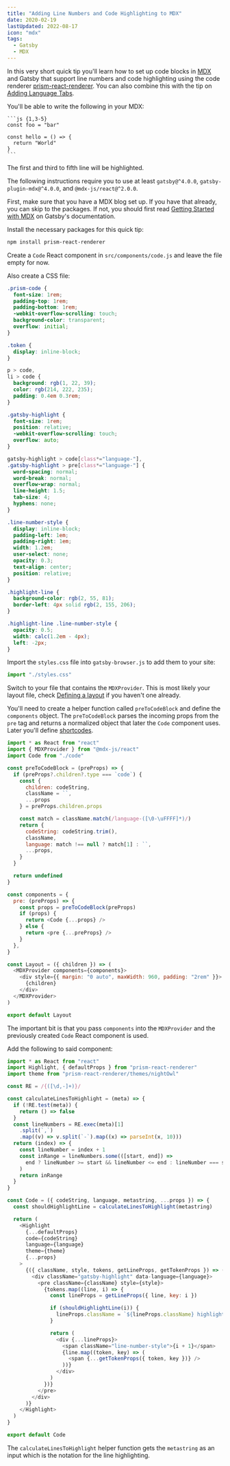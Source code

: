 ```yaml
---
title: "Adding Line Numbers and Code Highlighting to MDX"
date: 2020-02-19
lastUpdated: 2022-08-17
icon: "mdx"
tags:
  - Gatsby
  - MDX
---
```


In this very short quick tip you'll learn how to set up code blocks in [MDX](https://mdxjs.com/) and Gatsby that support line numbers and code highlighting using the code renderer [prism-react-renderer](https://github.com/FormidableLabs/prism-react-renderer). You can also combine this with the tip on [Adding Language Tabs](/garden/language-tabs-for-markdown-and-mdx-code-blocks#mdx--prism-react-renderer).

You'll be able to write the following in your MDX:

````mdx
```js {1,3-5}
const foo = "bar"

const hello = () => {
  return "World"
}
```
````

The first and third to fifth line will be highlighted.

<Alert status="info" title="Note">

The following instructions require you to use at least `gatsby@^4.0.0`, `gatsby-plugin-mdx@^4.0.0`, and `@mdx-js/react@^2.0.0`.

</Alert>

First, make sure that you have a MDX blog set up. If you have that already, you can skip to the packages. If not, you should first read [Getting Started with MDX](https://www.gatsbyjs.com/docs/how-to/routing/mdx/) on Gatsby's documentation.

Install the necessary packages for this quick tip:

```sh
npm install prism-react-renderer
```

Create a `Code` React component in `src/components/code.js` and leave the file empty for now.

Also create a CSS file:

```css title=styles.css
.prism-code {
  font-size: 1rem;
  padding-top: 1rem;
  padding-bottom: 1rem;
  -webkit-overflow-scrolling: touch;
  background-color: transparent;
  overflow: initial;
}

.token {
  display: inline-block;
}

p > code,
li > code {
  background: rgb(1, 22, 39);
  color: rgb(214, 222, 235);
  padding: 0.4em 0.3rem;
}

.gatsby-highlight {
  font-size: 1rem;
  position: relative;
  -webkit-overflow-scrolling: touch;
  overflow: auto;
}

gatsby-highlight > code[class*="language-"],
.gatsby-highlight > pre[class*="language-"] {
  word-spacing: normal;
  word-break: normal;
  overflow-wrap: normal;
  line-height: 1.5;
  tab-size: 4;
  hyphens: none;
}

.line-number-style {
  display: inline-block;
  padding-left: 1em;
  padding-right: 1em;
  width: 1.2em;
  user-select: none;
  opacity: 0.3;
  text-align: center;
  position: relative;
}

.highlight-line {
  background-color: rgb(2, 55, 81);
  border-left: 4px solid rgb(2, 155, 206);
}

.highlight-line .line-number-style {
  opacity: 0.5;
  width: calc(1.2em - 4px);
  left: -2px;
}
```

Import the `styles.css` file into `gatsby-browser.js` to add them to your site:

```js title=gatsby-browser.js
import "./styles.css"
```

Switch to your file that contains the `MDXProvider`. This is most likely your layout file, check [Defining a layout](https://www.gatsbyjs.com/docs/how-to/routing/mdx/#defining-a-layout) if you haven't one already.

You'll need to create a helper function called `preToCodeBlock` and define the `components` object. The `preToCodeBlock` parses the incoming props from the `pre` tag and returns a normalized object that later the `Code` component uses. Later you'll define [shortcodes](https://www.gatsbyjs.com/docs/how-to/routing/mdx/#make-components-available-globally-as-shortcodes).

```js title=src/components/layout.js
import * as React from "react"
import { MDXProvider } from "@mdx-js/react"
import Code from "./code"

const preToCodeBlock = (preProps) => {
  if (preProps?.children?.type === `code`) {
    const {
      children: codeString,
      className = ``,
      ...props
    } = preProps.children.props

    const match = className.match(/language-([\0-\uFFFF]*)/)
    return {
      codeString: codeString.trim(),
      className,
      language: match !== null ? match[1] : ``,
      ...props,
    }
  }

  return undefined
}

const components = {
  pre: (preProps) => {
    const props = preToCodeBlock(preProps)
    if (props) {
      return <Code {...props} />
    } else {
      return <pre {...preProps} />
    }
  },
}

const Layout = ({ children }) => (
  <MDXProvider components={components}>
    <div style={{ margin: "0 auto", maxWidth: 960, padding: "2rem" }}>
      {children}
    </div>
  </MDXProvider>
)

export default Layout
```

The important bit is that you pass `components` into the `MDXProvider` and the previously created `Code` React component is used.

Add the following to said component:

```js title=src/components/code.js
import * as React from "react"
import Highlight, { defaultProps } from "prism-react-renderer"
import theme from "prism-react-renderer/themes/nightOwl"

const RE = /{([\d,-]+)}/

const calculateLinesToHighlight = (meta) => {
  if (!RE.test(meta)) {
    return () => false
  }
  const lineNumbers = RE.exec(meta)[1]
    .split(`,`)
    .map((v) => v.split(`-`).map((x) => parseInt(x, 10)))
  return (index) => {
    const lineNumber = index + 1
    const inRange = lineNumbers.some(([start, end]) =>
      end ? lineNumber >= start && lineNumber <= end : lineNumber === start
    )
    return inRange
  }
}

const Code = ({ codeString, language, metastring, ...props }) => {
  const shouldHighlightLine = calculateLinesToHighlight(metastring)

  return (
    <Highlight
      {...defaultProps}
      code={codeString}
      language={language}
      theme={theme}
      {...props}
    >
      {({ className, style, tokens, getLineProps, getTokenProps }) => (
        <div className="gatsby-highlight" data-language={language}>
          <pre className={className} style={style}>
            {tokens.map((line, i) => {
              const lineProps = getLineProps({ line, key: i })

              if (shouldHighlightLine(i)) {
                lineProps.className = `${lineProps.className} highlight-line`
              }

              return (
                <div {...lineProps}>
                  <span className="line-number-style">{i + 1}</span>
                  {line.map((token, key) => (
                    <span {...getTokenProps({ token, key })} />
                  ))}
                </div>
              )
            })}
          </pre>
        </div>
      )}
    </Highlight>
  )
}

export default Code
```

The `calculateLinesToHighlight` helper function gets the `metastring` as an input which is the notation for the line highlighting.
